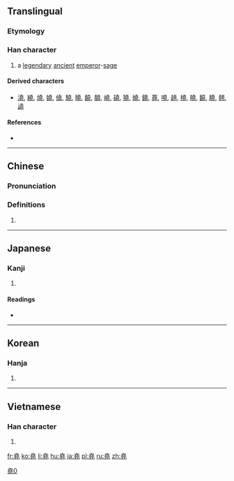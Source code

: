 {{also|尧}}

==Translingual==
{{ja-forms|[[尭]]|[[尧]]|堯}}

===Etymology===
{{Han compound|垚|兀|ls=ic}}

===Han character===
{{Han char|rn=32|rad=土|as=09|sn=12|four=40211|canj=GGGU|ids=⿱垚兀}}

# a [[legendary]] [[ancient]] [[emperor]]-[[sage]]

====Derived characters====
* [[澆]], [[繞]], [[燒]], [[嬈]], [[僥]], [[驍]], [[曉]], [[饒]], [[顤]], [[嶢]], [[磽]], [[獟]], [[蟯]], [[鐃]], [[蕘]], [[嘵]], [[趬]], [[橈]], [[皢]], [[饒]], [[膮]], [[翹]], [[譊]]

====References====
* {{Han ref|kx=0234.010|dkj=05272|dj=0471.100|hdz=10459.140|uh=582F}}

----

==Chinese==
{{zh-forms|s=尧}}

===Pronunciation===
{{zh-pron
|m=yáo
|c=jiu4
|mc=y
|oc=y
|ma=
|cat=pn
}}

===Definitions===
# {{rfdef|lang=zh}}

----

==Japanese==

===Kanji===
{{ja-kanji|grade=|rs=土09}}

# {{defn|lang=ja|sort=土09}}

====Readings====
* {{ja-readings|on=[[ぎょう]] (gyō)|kun=[[たかい]] (takai)}}

----

==Korean==

===Hanja===
{{ko-hanja|hangeul=요|rv=yo|mr=yo}}

# {{defn|lang=ko|sort=土09}}

----

==Vietnamese==

===Han character===
{{vi-hantu|[[nghiêu]], [[nghẻo]], [[nghễu]], [[nhao]], [[nhiều]]|rs=土09}}

# {{defn|lang=vi|sort=土09}}

[[Category:CJKV characters simplified differently in Japan and China|堯0]]

[[fr:堯]]
[[ko:堯]]
[[li:堯]]
[[hu:堯]]
[[ja:堯]]
[[pl:堯]]
[[ru:堯]]
[[zh:堯]]